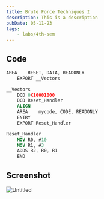 ```yaml
---
title: Brute Force Techniques I
description: This is a description
pubDate: 05-11-23
tags:
	- labs/4th-sem
---
```


## Code

```nasm
AREA	RESET, DATA, READONLY
	EXPORT __Vectors

__Vectors
	DCD 0X10001000
	DCD Reset_Handler
	ALIGN
	AREA	mycode, CODE, READONLY
	ENTRY
	EXPORT Reset_Handler

Reset_Handler
	MOV R0, #10
	MOV R1, #3
	ADDS R2, R0, R1
	END
```

## Screenshot

![Untitled](https://prod-files-secure.s3.us-west-2.amazonaws.com/da3a4f3a-a694-4c1d-bcb4-b25d50a7db8e/ec565627-4895-4a5d-ae61-f2bc277c424d/Untitled.png)
